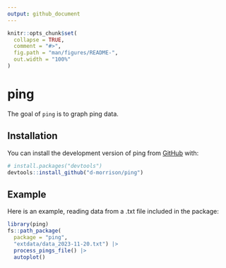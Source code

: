 ```yaml
---
output: github_document
---
```


<!-- README.md is generated from README.Rmd. Please edit that file -->

```r
knitr::opts_chunk$set(
  collapse = TRUE,
  comment = "#>",
  fig.path = "man/figures/README-",
  out.width = "100%"
)
```

# ping

<!-- badges: start -->
<!-- badges: end -->

The goal of `ping` is to graph ping data.

## Installation

You can install the development version of ping from [GitHub](https://github.com/) with:

``` r
# install.packages("devtools")
devtools::install_github("d-morrison/ping")
```

## Example

Here is an example, reading data from a .txt file included in the package:

```r
library(ping)
fs::path_package(
  package = "ping",
  "extdata/data_2023-11-20.txt") |>
  process_pings_file() |>
  autoplot()
```

